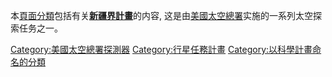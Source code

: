 {{Cat main|新疆界計畫}}

本[[Wikipedia:頁面分類|頁面分類]]包括有关'''[[新疆界計畫|新疆界計畫]]'''的内容, 这是由[[美國太空總署|美國太空總署]]实施的一系列太空探索任务之一。

{{DEFAULTSORT:New Frontiers}}
[[Category:美國太空總署探測器|Category:美國太空總署探測器]]
[[Category:行星任務計畫|Category:行星任務計畫]]
[[Category:以科學計畫命名的分類|Category:以科學計畫命名的分類]]